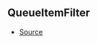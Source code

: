 ## QueueItemFilter



- [Source](https://github.com/Androz2091/discord-player/blob/1a12f69/packages/utils/src/Queue.ts#L5)